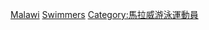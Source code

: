 [[Category:各國奧運游泳運動員|Malawi]]
[[Category:馬拉威夏季奧運運動員|Swimmers]]
[[Category:馬拉威游泳運動員|Category:馬拉威游泳運動員]]